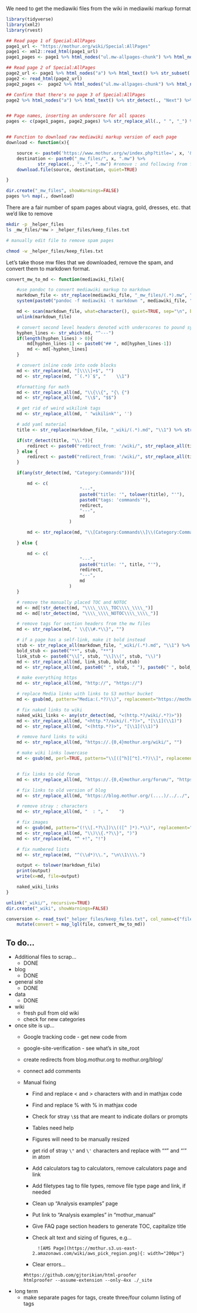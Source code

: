
We need to get the mediawiki files from the wiki in mediawiki markup format

```R
library(tidyverse)
library(xml2)
library(rvest)

## Read page 1 of Special:AllPages
page1_url <- "https://mothur.org/wiki/Special:AllPages"
page1 <- xml2::read_html(page1_url)
page1_pages <- page1 %>% html_nodes("ul.mw-allpages-chunk") %>% html_nodes("li>:not(.mw-redirect)") %>% html_text()

## Read page 2 of Special:AllPages
page2_url <- page1 %>% html_nodes("a") %>% html_text() %>% str_subset(., "Next") %>% head(n=1) %>% str_replace(., "Next page \\((.*)\\)", "\\1") %>% paste0("https://mothur.org/w/index.php?title=Special:AllPages&from=", .)
page2 <- read_html(page2_url)
page2_pages <-  page2 %>% html_nodes("ul.mw-allpages-chunk") %>% html_nodes("li>:not(.mw-redirect)") %>% html_text()

## Confirm that there's no page 3 of Special:AllPages
page2 %>% html_nodes("a") %>% html_text() %>% str_detect(., "Next") %>% sum(.) == 0


## Page names, inserting an underscore for all spaces
pages <- c(page1_pages, page2_pages) %>% str_replace_all(., " ", "_") %>% str_replace_all(., "/", "%2F")


## Function to download raw mediawiki markup version of each page
download <- function(x){

	source <- paste0('https://www.mothur.org/w/index.php?title=', x, '&action=raw')
	destination <- paste0("_mw_files/", x, ".mw") %>%
			str_replace(., ":.*", ".mw") #remove : and following from filenames
	download.file(source, destination, quiet=TRUE)

}

dir.create("_mw_files", showWarnings=FALSE)
pages %>% map(., download)
```

There are a fair number of spam pages about viagra, gold, dresses, etc. that we'd like to remove

```bash
mkdir -p _helper_files
ls _mw_files/*mw > _helper_files/keep_files.txt

# manually edit file to remove spam pages

chmod -w _helper_files/keep_files.txt
```

Let's take those mw files that we downloaded, remove the spam, and convert them to markdown format.

```R
convert_mw_to_md <- function(mediawiki_file){

	#use pandoc to convert mediawiki markup to markdown
	markdown_file <- str_replace(mediawiki_file, "_mw_files/(.*).mw", "_wiki/\\1.md")
	system(paste0("pandoc -f mediawiki -t markdown ", mediawiki_file, " -o ", markdown_file))

	md <- scan(markdown_file, what=character(), quiet=TRUE, sep="\n", blank.lines.skip=FALSE)
	unlink(markdown_file)

	# convert second level headers denoted with underscores to pound symbols
	hyphen_lines <- str_which(md, "^---")
	if(length(hyphen_lines) > 0){
		md[hyphen_lines-1] <- paste0("## ", md[hyphen_lines-1])
		md <- md[-hyphen_lines]
	}

	# convert inline code into code blocks
	md <- str_replace(md, "[\\\\]+$", "")
	md <- str_replace(md, "`(.*)`$", "    \\1")

	#formatting for math
	md <- str_replace_all(md, "\\{\\{", "{\ {")
	md <- str_replace_all(md, "\\$", "$$")

	# get rid of weird wikilink tags
 	md <- str_replace_all(md, ' "wikilink"', '')

	# add yaml material
	title <- str_replace(markdown_file, "_wiki/(.*).md", "\\1") %>% str_replace_all(., "_", " ") %>% str_replace_all(., ":.*", "")

	if(str_detect(title, "\\.")){
		redirect <- paste0("redirect_from: '/wiki/", str_replace_all(title, " ", "_"), ".html'")
	} else {
		redirect <- paste0("redirect_from: '/wiki/", str_replace_all(title, " ", "_"), "'")
	}

	if(any(str_detect(md, "Category:Commands"))){

		md <- c(
							"---",
							paste0("title: '", tolower(title), "'"),
							paste0("tags: 'commands'"),
							redirect,
							"---",
							md
						)

		md <- str_replace(md, "\\[Category:Commands\\]\\(Category:Commands\\)", "")

	} else {

		md <- c(
							"---",
							paste0("title: '", title, "'"),
							redirect,
							"---",
							md
						)
	}

	# remove the manually placed TOC and NOTOC
	md <- md[!str_detect(md, "\\\\_\\\\_TOC\\\\_\\\\_")]
	md <- md[!str_detect(md, "\\\\_\\\\_NOTOC\\\\_\\\\_")]

	# remove tags for section headers from the mw files
 	md <- str_replace(md, " \\{\\#.*\\}", "")

	# if a page has a self-link, make it bold instead
	stub <- str_replace_all(markdown_file, "_wiki/(.*).md", "\\1") %>% tolower()
	bold_stub <- paste0("**", stub, "**")
	link_stub <- paste0("\\[", stub, "\\]\\(", stub, "\\)")
	md <- str_replace_all(md, link_stub, bold_stub)
	md <- str_replace_all(md, paste0(" ", stub, " "), paste0(" ", bold_stub, " "))

	# make everything https
	md <- str_replace_all(md, "http://", "https://")

	# replace Media links with links to S3 mothur bucket
	md <- gsub(md, pattern="Media:(.*?)\\)", replacement="https://mothur.s3.us-east-2.amazonaws.com/wiki/\\L\\1)", perl=TRUE, ignore.case=TRUE)

	# fix naked links to wiki
	naked_wiki_links <- any(str_detect(md, "<(http.*?/wiki/.*?)>"))
	md <- str_replace_all(md, "<http.*?/wiki/(.*?)>", "[\\1](\\1)")
	md <- str_replace_all(md, "<(http.*?)>", "[\\1](\\1)")

	# remove hard links to wiki
	md <- str_replace_all(md, "https://.{0,4}mothur.org/wiki/", "")

	# make wiki links lowercase
	md <- gsub(md, perl=TRUE, pattern="\\[([^h][^t].*?)\\]", replacement="[\\L\\1]")


	# fix links to old forum
	md <- str_replace_all(md, "https://.{0,4}mothur.org/forum/", "https://forum.mothur.org/")

	# fix links to old version of blog
	md <- str_replace_all(md, "https://blog.mothur.org/(....)/../../", "/blog/\\1/")

	# remove stray : characters
	md <- str_replace_all(md, "  : ", "    ")

	# fix images
	md <- gsub(md, pattern="(!\\[.*?\\])\\(([^ ]*).*\\)", replacement="\\1(https://mothur.s3.us-east-2.amazonaws.com/wiki/\\L\\2)", perl=TRUE)
	md <- str_replace_all(md, "\\)\\{.*?\\}", ")")
	md <- str_replace(md, "^ +!", "!")

	# fix numbered lists
	md <- str_replace(md, "^(\\d*)\\.", "\n\\1\\\\.")

	output <- tolower(markdown_file)
	print(output)
	write(x=md, file=output)

	naked_wiki_links
}

unlink("_wiki/", recursive=TRUE)
dir.create("_wiki", showWarnings=FALSE)

conversion <- read_tsv("_helper_files/keep_files.txt", col_name=c("file")) %>%
	mutate(convert = map_lgl(file, convert_mw_to_md))
```





## To do...
* Additional files to scrap...
	- DONE

* blog
	- DONE

* general site
	- DONE

* data
  - DONE

* wiki
  - fresh pull from old wiki
  - check for new categories

* once site is up...
	- Google tracking code - get new code from
	- google-site-verification - see what's in site_root
	- create redirects from blog.mothur.org to mothur.org/blog/
	- connect add comments


  * Manual fixing
	- Find and replace < and > characters with \gt and \lt in mathjax code
	- Find and replace % with \% in mathjax code
	- Check for stray `\$$` that are meant to indicate dollars or prompts
	- Tables need help
	- Figures will need to be manually resized
	- get rid of stray `\"` and `\'` characters and replace with """ and "'" in atom
	- Add calculators tag to calculators, remove calculators page and link
	- Add filetypes tag to file types, remove file type page and link, if needed
	- Clean up "Analysis examples" page
	- Put link to "Analysis examples" in "mothur_manual"
	- Give FAQ page section headers to generate TOC, capitalize title
	- Check alt text and sizing of figures, e.g...
	  ```
		![AMS Page](https://mothur.s3.us-east-2.amazonaws.com/wiki/aws_pick_region.png){: width="200px"}
		```
	- Clear errors...
	```
	#https://github.com/gjtorikian/html-proofer
	htmlproofer --assume-extension --only-4xx ./_site
	```

* long term
  - make separate pages for tags, create three/four column listing of tags
